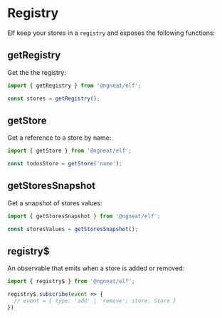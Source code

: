 # Registry

Elf keep your stores in a `registry` and exposes the following functions:

## getRegistry
Get the the registry:

```ts
import { getRegistry } from '@ngneat/elf';

const stores = getRegistry();
```

## getStore

Get a reference to a store by name:


```ts
import { getStore } from '@ngneat/elf';

const todosStore = getStore('name');
```

## getStoresSnapshot

Get a snapshot of stores values:

```ts
import { getStoresSnapshot } from '@ngneat/elf';

const storesValues = getStoresSnapshot();
```

## registry$
An observable that emits when a store is added or removed:

```ts
import { registry$ } from '@ngneat/elf';

registry$.subscribe(event => {
  // event = { type: 'add' | 'remove'; store: Store }
})
```